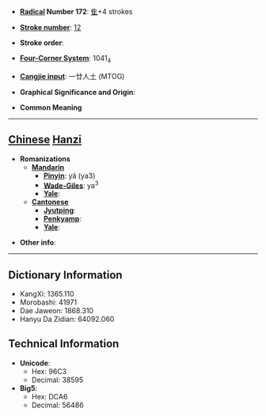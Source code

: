 * '''[[Wiktionary:Chinese radical index| Radical]] Number 172''': [[Wiktionary:Chinese radical index 隹|隹]]+4 strokes

* '''[[Wiktionary:Chinese total strokes index|Stroke number]]''': [[Wiktionary:Chinese total strokes index 12|12]]

* '''Stroke order''': 

* '''[[Wiktionary:Chinese four corner index|Four-Corner System]]''': 1041<sub>4</sub>

* '''[[Wiktionary:Chinese Cangjie index|Cangjie input]]''': 一廿人土 (MTOG)

* '''Graphical Significance and Origin''': 

* '''Common Meaning'''

----

== [[Chinese]] [[Hanzi]] ==

* '''Romanizations'''
** '''[[Mandarin]]'''
*** '''[[Pinyin]]''': yǎ (ya3)
*** '''[[Wade-Giles]]''': ya<sup>3</sup>
*** '''[[Yale]]''': 
** '''[[Cantonese]]'''
*** '''[[Jyutping]]''':
*** '''[[Penkyamp]]''': 
*** '''[[Yale]]''': 

* '''Other info''': 

----

== Dictionary Information ==

* KangXi: 1365.110
* Morobashi: 41971
* Dae Jaweon: 1868.310
* Hanyu Da Zidian: 64092.060

== Technical Information ==

* '''Unicode''':
** Hex: 96C3
** Decimal: 38595
* '''Big5''':
** Hex: DCA6
** Decimal: 56486